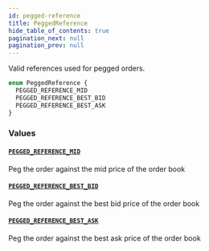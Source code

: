```yaml
---
id: pegged-reference
title: PeggedReference
hide_table_of_contents: true
pagination_next: null
pagination_prev: null
---
```



Valid references used for pegged orders.

```graphql
enum PeggedReference {
  PEGGED_REFERENCE_MID
  PEGGED_REFERENCE_BEST_BID
  PEGGED_REFERENCE_BEST_ASK
}
```


### Values

#### [`PEGGED_REFERENCE_MID`](#)

Peg the order against the mid price of the order book


#### [`PEGGED_REFERENCE_BEST_BID`](#)

Peg the order against the best bid price of the order book


#### [`PEGGED_REFERENCE_BEST_ASK`](#)

Peg the order against the best ask price of the order book




